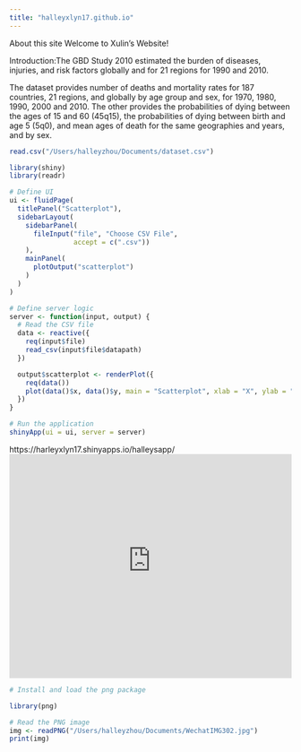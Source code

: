 ```yaml
---
title: "halleyxlyn17.github.io"
---
```


About this site
Welcome to Xulin's Website!

Introduction:The GBD Study 2010 estimated the burden of diseases, injuries, and risk factors globally and for 21 regions for 1990 and 2010.

The dataset provides number of deaths and mortality rates for 187 countries, 21 regions, and globally by age group and sex, for 1970, 1980, 1990, 2000 and 2010. The other provides the probabilities of dying between the ages of 15 and 60 (45q15), the probabilities of dying between birth and age 5 (5q0), and mean ages of death for the same geographies and years, and by sex. 

```r
read.csv("/Users/halleyzhou/Documents/dataset.csv")
```

```r
library(shiny)
library(readr)

# Define UI
ui <- fluidPage(
  titlePanel("Scatterplot"),
  sidebarLayout(
    sidebarPanel(
      fileInput("file", "Choose CSV File",
                accept = c(".csv"))
    ),
    mainPanel(
      plotOutput("scatterplot")
    )
  )
)

# Define server logic
server <- function(input, output) {
  # Read the CSV file
  data <- reactive({
    req(input$file)
    read_csv(input$file$datapath)
  })

  output$scatterplot <- renderPlot({
    req(data())
    plot(data()$x, data()$y, main = "Scatterplot", xlab = "X", ylab = "Y")
  })
}

# Run the application
shinyApp(ui = ui, server = server)
```       

```{=html}
https://harleyxlyn17.shinyapps.io/halleysapp/
<iframe height="400" width="100%" frameborder="no" src="https://datasciencegenie.shinyapps.io/MyShinyApp/"> </iframe>
```

```r

# Install and load the png package

library(png)

# Read the PNG image
img <- readPNG("/Users/halleyzhou/Documents/WechatIMG302.jpg")
print(img)


```

